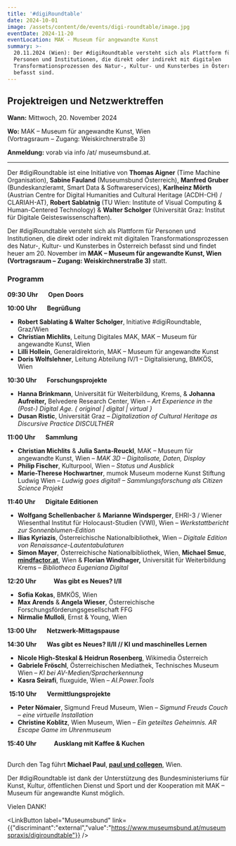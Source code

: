 ```yaml
---
title: '#digiRoundtable'
date: 2024-10-01
image: /assets/content/de/events/digi-roundtable/image.jpg
eventDate: 2024-11-20
eventLocation: MAK - Museum für angewandte Kunst
summary: >-
  20.11.2024 (Wien): Der #digiRoundtable versteht sich als Plattform für
  Personen und Institutionen, die direkt oder indirekt mit digitalen
  Transformationsprozessen des Natur-, Kultur- und Kunsterbes in Österreich
  befasst sind.
---
```

## Projektreigen und Netzwerktreffen

**Wann:** Mittwoch, 20. November 2024

**Wo:** MAK – Museum für angewandte Kunst, Wien \
(Vortragsraum – Zugang: Weiskirchnerstraße 3)

**Anmeldung:** vorab via info /at/ museumsbund.at.

---

Der #digiRoundtable ist eine Initiative von **Thomas Aigner** (Time Machine Organisation), **Sabine Fauland** (Museumsbund Österreich), **Manfred Gruber** (Bundeskanzleramt, Smart Data & Softwareservices), **Karlheinz Mörth** (Austrian Centre for Digital Humanities and Cultural Heritage (ACDH-CH) / CLARIAH-AT), **Robert Sablatnig** (TU Wien: Institute of Visual Computing & Human-Centered Technology) & **Walter Scholger** (Universität Graz: Institut für Digitale Geisteswissenschaften).

Der #digiRoundtable versteht sich als Plattform für Personen und Institutionen, die direkt oder indirekt mit digitalen Transformationsprozessen des Natur-, Kultur- und Kunsterbes in Österreich befasst sind und findet heuer am 20. November im **MAK – Museum für angewandte Kunst, Wien (Vortragsraum – Zugang: Weiskirchnerstraße 3)** statt.

### **Programm**

**09:30 Uhr       Open Doors**

**10:00 Uhr       Begrüßung**

* **Robert Sablating & Walter Scholger**, Initiative #digiRoundtable, Graz/Wien
* **Christian Michlits**, Leitung Digitales MAK, MAK – Museum für angewandte Kunst, Wien
* **Lilli Hollein**, Generaldirektorin, MAK – Museum für angewandte Kunst
* **Doris Wolfslehner**, Leitung Abteilung IV/1 – Digitalisierung, BMKÖS, Wien

**10:30 Uhr       Forschungsprojekte**

* **Hanna Brinkmann**, Universität für Weiterbildung, Krems, & **Johanna Aufreiter,** Belvedere Research Center, Wien – *Art Experience in the (Post-) Digital Age. \{ original | digital | virtual }*
* **Dusan Ristic**, Universität Graz – *Digitalization of Cultural Heritage as Discursive Practice DISCULTHER*

**11:00 Uhr       Sammlung**

* **Christian Michlits** & **Julia Santa-Reuckl**, MAK – Museum für angewandte Kunst, Wien – *MAK 3D – Digitalisate, Daten, Display*
* **Philip Fischer**, Kulturpool, Wien – *Status und Ausblick*
* **Marie-Therese Hochwartner**, mumok Museum moderne Kunst Stiftung Ludwig Wien – *Ludwig goes digital! – Sammlungsforschung als Citizen Science Projekt*

**11:40 Uhr       Digitale Editionen**

* **Wolfgang Schellenbacher** & **Marianne Windsperger**, EHRI-3 / Wiener Wiesenthal Institut für Holocaust-Studien (VWI), Wien – *Werkstattbericht zur Sonnenblumen-Edition*
* **Ilias Kyriazis**, Österreichische Nationalbibliothek, Wien – *Digitale Edition von Renaissance-Lautentabulaturen*
* **Simon Mayer**, Österreichische Nationalbibliothek, Wien, **Michael Smuc**, [**mindfactor.at**](https://mindfactor.at/), Wien & **Florian Windhager,** Universität für Weiterbildung Krems – *Bibliotheca Eugeniana Digital*

**12:20 Uhr            Was gibt es Neues? I/II**

* **Sofia Kokas**, BMKÖS, Wien
* **Max Arends** & **Angela Wieser**, Österreichische Forschungsförderungsgesellschaft FFG
* **Nirmalie Mulloli**, Ernst & Young, Wien

**13:00 Uhr       Netzwerk-Mittagspause**

**14:30 Uhr       Was gibt es Neues? II/II // KI und maschinelles Lernen**

* **Nicole High-Steskal & Heidrun Rosenberg**, Wikimedia Österreich
* **Gabriele Fröschl**, Österreichischen Mediathek, Technisches Museum Wien – *KI bei AV-Medien/Spracherkennung*
* **Kasra Seirafi**, fluxguide, Wien – *AI.Power.Tools*

 **15:10 Uhr       Vermittlungsprojekte** 

* **Peter Nömaier**, Sigmund Freud Museum, Wien – *Sigmund Freuds Couch – eine virtuelle Installation*
* **Christine Koblitz**, Wien Museum, Wien – *Ein geteiltes Geheimnis. AR Escape Game im Uhrenmuseum*

**15:40 Uhr            Ausklang mit Kaffee & Kuchen**

 \
Durch den Tag führt **Michael Paul**, [**paul und collegen**](https://www.paulcollegen.com/), Wien.

Der #digiRoundtable ist dank der Unterstützung des Bundesministeriums für Kunst, Kultur, öffentlichen Dienst und Sport und der Kooperation mit MAK – Museum für angewandte Kunst möglich.

Vielen DANK!

<LinkButton label="Museumsbund" link={{"discriminant":"external","value":"https://www.museumsbund.at/museumspraxis/digiroundtable"}} />

